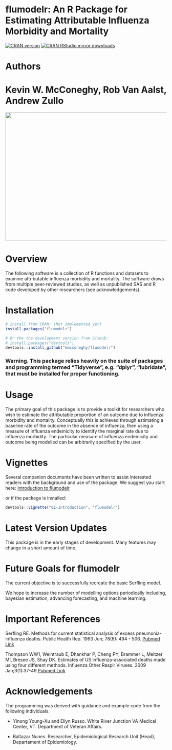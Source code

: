 flumodelr: An R Package for Estimating Attributable Influenza Morbidity and Mortality
===============
[![CRAN version](https://www.r-pkg.org/badges/version/flumodelr)](https://cran.r-project.org/package=flumodelr)
[![CRAN RStudio mirror downloads](https://cranlogs.r-pkg.org/badges/flumodelr)](https://cran.r-project.org/package=flumodelr)
                                                                 
# Authors
Kevin W. McConeghy, Rob Van Aalst, Andrew Zullo
=======
<img src="man/figures/flumodelr_cdc122ex.jpeg" width=600 height=400 align="center"/>  

# Overview  
The following software is a collection of R functions and datasets to examine attributable influenza morbidity and mortality. The software draws from multiple peer-reviewed studies, as well as unpublished SAS and R code developed by other researchers (see acknowledgements).  

# Installation  
```r
# install from CRAN: (Not implemented yet)
install.packages("flumodelr")

# Or the the development version from GitHub:
# install.packages("devtools")
devtools::install_github("kmcconeghy/flumodelr")
```

### Warning. This package relies heavily on the suite of packages and programming termed "Tidyverse", e.g. "dplyr", "lubridate", that must be installed for proper functioning.  

# Usage  

The primary goal of this package is to provide a toolkit for researchers who wish to estimate the attributable proportion of an outcome due to influenza morbidity and mortality. Conceptually this is achieved through estimating a baseline rate of the outcome in the absence of influenza, then using a measure of influenza endemicity to identify the marginal rate due to influenza morbidity. The particular measure of influenza endemicity and outcome being modelled can be arbitrarily specified by the user.  

# Vignettes  

Several companion documents have been written to assist interested readers with the background and use of the package. We suggest you start here:
[Introduction to flumodelr](https://github.com/kmcconeghy/flumodelr/blob/master/vignettes/01-introduction.Rmd)  

or if the package is installed:  
```r
devtools::vignette("01-Introduction", "flumodelr")
```

# Latest Version Updates  

This package is in the early stages of development. Many features may change in a short amount of time.  

# Future Goals for flumodelr  

The current objective is to successfully recreate the basic Serfling model. 

We hope to increase the number of modelling options periodically including, bayesian estimation, advancing forecasting, and machine learning.  

# Important References   
Serfling RE. Methods for current statistical analysis of excess pneumonia-influenza deaths. Public Health Rep. 1963 Jun; 78(6): 494 - 506.  [Pubmed Link](https://www.ncbi.nlm.nih.gov/pmc/articles/PMC1915276/)  

Thompson WW1, Weintraub E, Dhankhar P, Cheng PY, Brammer L, Meltzer MI, Bresee JS, Shay DK. Estimates of US influenza-associated deaths made using four different methods. Influenza Other Respir Viruses. 2009 Jan;3(1):37-49.[Pubmed Link](https://www.ncbi.nlm.nih.gov/pubmed/19453440)  

# Acknowledgements  

The programming was derived with guidance and example code from the following individuals.  

* Yinong Young-Xu and Ellyn Russo. White River Junction VA Medical Center, VT. Department of Veteran Affairs.  

* Baltazar Nunes. Researcher, Epidemiological Research Unit (Head), Departament of Epidemiology.  